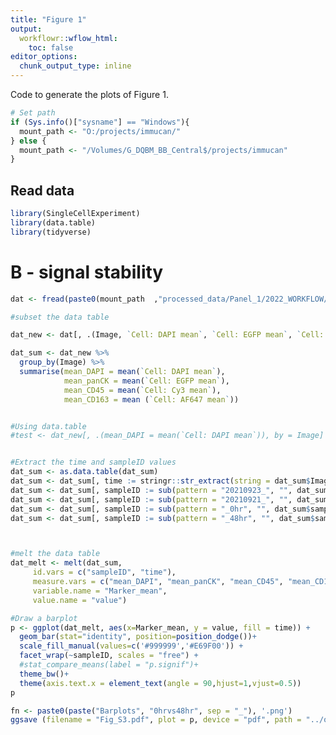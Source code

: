 ```yaml
---
title: "Figure 1"
output:
  workflowr::wflow_html:
    toc: false
editor_options:
  chunk_output_type: inline
---
```


Code to generate the plots of Figure 1.

```r
# Set path
if (Sys.info()["sysname"] == "Windows"){
  mount_path <- "O:/projects/immucan/"
} else {
  mount_path <- "/Volumes/G_DQBM_BB_Central$/projects/immucan"
}
```

## Read data

```r
library(SingleCellExperiment)
library(data.table)
library(tidyverse)
```



# B - signal stability
```r
dat <- fread(paste0(mount_path  ,"processed_data/Panel_1/2022_WORKFLOW/IF_fluorophore_time_series/QuPath_project/measurements.csv"),stringsAsFactors = FALSE)
```


```r
#subset the data table

dat_new <- dat[, .(Image, `Cell: DAPI mean`, `Cell: EGFP mean`, `Cell: Cy3 mean`, `Cell: AF647 mean`)]

dat_sum <- dat_new %>%
  group_by(Image) %>%
  summarise(mean_DAPI = mean(`Cell: DAPI mean`),
            mean_panCK = mean(`Cell: EGFP mean`), 
            mean_CD45 = mean(`Cell: Cy3 mean`),
            mean_CD163 = mean (`Cell: AF647 mean`))


#Using data.table
#test <- dat_new[, .(mean_DAPI = mean(`Cell: DAPI mean`)), by = Image]


#Extract the time and sampleID values
dat_sum <- as.data.table(dat_sum)
dat_sum <- dat_sum[, time := stringr::str_extract(string = dat_sum$Image, pattern = "[0-9]+hr")]
dat_sum <- dat_sum[, sampleID := sub(pattern = "20210923_", "", dat_sum$Image)]
dat_sum <- dat_sum[, sampleID := sub(pattern = "20210921_", "", dat_sum$sampleID)]
dat_sum <- dat_sum[, sampleID := sub(pattern = "_0hr", "", dat_sum$sampleID)]
dat_sum <- dat_sum[, sampleID := sub(pattern = "_48hr", "", dat_sum$sampleID)]



#melt the data table
dat_melt <- melt(dat_sum, 
     id.vars = c("sampleID", "time"),
     measure.vars = c("mean_DAPI", "mean_panCK", "mean_CD45", "mean_CD163"),
     variable.name = "Marker_mean",
     value.name = "value")
```

```r

#Draw a barplot
p <- ggplot(dat_melt, aes(x=Marker_mean, y = value, fill = time)) + 
  geom_bar(stat="identity", position=position_dodge())+
  scale_fill_manual(values=c('#999999','#E69F00')) +
  facet_wrap(~sampleID, scales = "free") +
  #stat_compare_means(label = "p.signif")+
  theme_bw()+
  theme(axis.text.x = element_text(angle = 90,hjust=1,vjust=0.5))
p

fn <- paste0(paste("Barplots", "0hrvs48hr", sep = "_"), '.png')
ggsave (filename = "Fig_S3.pdf", plot = p, device = "pdf", path = "../output/Figure_S3/", width = 12, height = 8)

```
